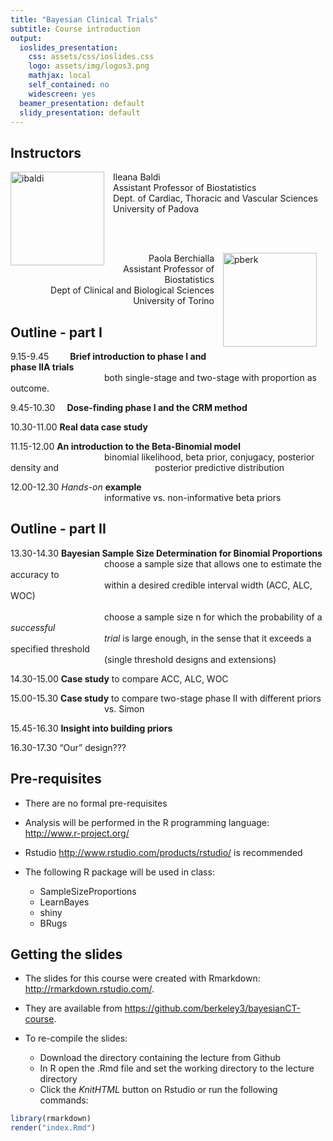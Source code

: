 ```yaml
---
title: "Bayesian Clinical Trials"
subtitle: Course introduction
output:
  ioslides_presentation:
    css: assets/css/ioslides.css
    logo: assets/img/logos3.png
    mathjax: local
    self_contained: no
    widescreen: yes
  beamer_presentation: default
  slidy_presentation: default
---
```


## Instructors


<a imageanchor="1" style="clear: left; float: left; margin-bottom: 1em; margin-right: 1em;"><img src="images/ibaldi.jpg" alt="ibaldi" height="150"></a>
Ileana Baldi<br />
  Assistant Professor of Biostatistics<br />
  Dept. of Cardiac, Thoracic and Vascular Sciences<br />
  University of Padova

<br></br>


<a imageanchor="1" style="clear: right; float: right; margin-bottom: 1em; margin-right: 1em; margin-left:1em "><img src="images/pberk.jpg" alt="pberk" height="150"></a>
<div style="text-align: right;">
Paola Berchialla <br />
  Assistant Professor of Biostatistics<br />
    Dept of Clinical and Biological Sciences <br />
  University of Torino
</div>


## Outline - part I
9.15-9.45	<span style="padding-left:30px">**Brief introduction to phase I and phase IIA trials** </span><br />
<span style="padding-left:150px">both single-stage and two-stage with proportion as outcome.</span>
              

9.45-10.30	<span style="padding-left:15px">**Dose-finding phase I and the CRM method**</span>

10.30-11.00	**Real data case study**   

11.15-12.00	**An introduction to the Beta-Binomial model** <br />
    <span style="padding-left:150px"> binomial likelihood, beta prior, conjugacy, posterior density and </span>
     <span style="padding-left:150px">posterior predictive distribution</span>

12.00-12.30	*Hands-on* **example** <br/>
    <span style="padding-left:150px">informative vs. non-informative beta priors </span>



## Outline - part II

13.30-14.30 **Bayesian Sample Size Determination for Binomial Proportions**
    <span style="padding-left:150px">	choose a sample size that allows one to estimate the accuracy to</span><br/>
    <span style="padding-left:150px">within a desired credible interval width (ACC, ALC, WOC)</span><br></br>
    <span style="padding-left:150px"> choose a sample size n for which the probability of a *successful*</span><br /> 
    <span style="padding-left:150px"> *trial* is large enough, in the sense that it exceeds a specified threshold</span><br /> 
    <span style="padding-left:150px"> (single threshold designs and extensions)</span>

14.30-15.00 **Case study** to compare ACC, ALC, WOC 

15.00-15.30 **Case study** to compare two-stage phase II with different priors<br/> 
<span style="padding-left:150px"> vs. Simon</span>

15.45-16.30 **Insight into building priors**

16.30-17.30 "Our" design???




## Pre-requisites
* There are no formal pre-requisites
* Analysis will be performed in the R programming language: [http://www.r-project.org/](http://www.r-project.org/)
* Rstudio [http://www.rstudio.com/products/rstudio/](http://www.rstudio.com/products/rstudio/) is recommended
* The following R package will be used in class:

    + SampleSizeProportions
    + LearnBayes
    + shiny
    + BRugs



## Getting the slides

* The slides for this course were created with Rmarkdown: [http://rmarkdown.rstudio.com/](http://rmarkdown.rstudio.com/). 
* They are available from [https://github.com/berkeley3/bayesianCT-course](https://github.com/berkeley3/bayesianCT-course).
* To re-compile the slides:

    + Download the directory containing the lecture from Github
    + In R open the .Rmd file and set the working directory to the lecture directory
    + Click the *KnitHTML* button on Rstudio or run the following commands: 
  
```r
library(rmarkdown) 
render("index.Rmd")
```

